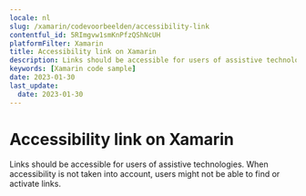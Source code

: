 ```yaml
---
locale: nl
slug: /xamarin/codevoorbeelden/accessibility-link
contentful_id: 5RImgvw1smKnPfzQShNcUH
platformFilter: Xamarin
title: Accessibility link on Xamarin
description: Links should be accessible for users of assistive technologies.
keywords: [Xamarin code sample]
date: 2023-01-30
last_update:
  date: 2023-01-30
---
```


# Accessibility link on Xamarin

Links should be accessible for users of assistive technologies. When accessibility is not taken into account, users might not be able to find or activate links.

<CodeSample id="accessibility-link" locale="nl" platform="xamarin"/>
